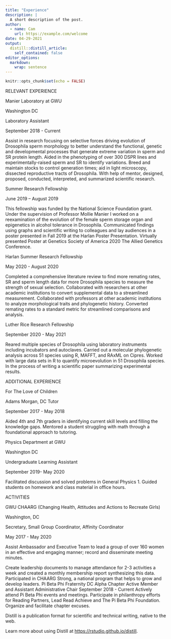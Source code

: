 ```yaml
---
title: "Experience"
description: |
  A short description of the post.
author:
  - name: Cam
    url: https://example.com/welcome
date: 04-29-2021
output:
  distill::distill_article:
    self_contained: false
editor_options: 
  markdown: 
    wrap: sentence
---
```


```r
knitr::opts_chunk$set(echo = FALSE)
```

RELEVANT EXPERIENCE

Manier Laboratory at GWU

Washington DC

Laboratory Assistant

September 2018 - Current

Assist in research focusing on selective forces driving evolution of Drosophila sperm morphology to better understand the functional, genetic and developmental processes that generate extreme variation in sperm and SR protein length.
Aided in the phenotyping of over 300 DSPR lines and experimentally-raised sperm and SR to identify variations.
Breed and maintain stocks to control generation times; aid in light microscopy, dissected reproductive tracts of Drosophila.
With help of mentor, designed, proposed, conducted, interpreted, and summarized scientific research.

Summer Research Fellowship

June 2019 -- August 2019

This fellowship was funded by the National Science Foundation grant.
Under the supervision of Professor Mollie Manier I worked on a reexamination of the evolution of the female sperm storage organ and epigenetics in alcohol tolerance in Drosophila.
Communicated findings using graphs and scientific writing to colleagues and lay audiences in a poster presented in Fall 2019 at the Harlan Poster Presentation.
Virtually presented Poster at Genetics Society of America 2020 The Allied Genetics Conference.

Harlan Summer Research Fellowship

May 2020 - August 2020

Completed a comprehensive literature review to find more remating rates, SR and sperm length data for more Drosophila species to measure the strength of sexual selection.
Collaborated with researchers at other academic institutions to convert supplemental data to a streamlined measurement.
Collaborated with professors at other academic institutions to analyze morphological traits and phylogenetic history.
Converted remating rates to a standard metric for streamlined comparisons and analysis.

Luther Rice Research Fellowship

September 2020 - May 2021

Reared multiple species of Drosophila using laboratory instruments including incubators and autoclaves.
Carried out a molecular phylogenetic analysis across 51 species using R, MAFFT, and RAxML on Cipres.
Worked with large data sets in R to quantify microevolution in 51 Drosophila species.
In the process of writing a scientific paper summarizing experimental results.

ADDITIONAL EXPERIENCE

For The Love of Children

Adams Morgan, DC Tutor

September 2017 - May 2018

Aided 4th and 7th graders in identifying current skill levels and filling the knowledge gaps.
Mentored a student struggling with math through a foundational approach to tutoring.

Physics Department at GWU

Washington DC

Undergraduate Learning Assistant

September 2019- May 2020

Facilitated discussion and solved problems in General Physics 1.
Guided students on homework and class material in office hours.

ACTIVITIES

GWU CHAARG (Changing Health, Attitudes and Actions to Recreate Girls)

Washington, DC

Secretary, Small Group Coordinator, Affinity Coordinator

May 2017 - May 2020

Assist Ambassador and Executive Team to lead a group of over 160 women in an effective and engaging manner; record and disseminate meeting minutes.

Create leadership documents to manage attendance for 2-3 activities a week and created a monthly membership report synthesizing this data.
Participated in CHAARG Strong, a national program that helps to grow and develop leaders.
Pi Beta Phi Fraternity DC Alpha Chapter Active Member and Assistant Administrative Chair September 2018 - Current Actively attend Pi Beta Phi events and meetings.
Participate in philanthropy efforts for Reading Partners, Lead Read Achieve and The Pi Beta Phi Foundation.
Organize and facilitate chapter excuses.

Distill is a publication format for scientific and technical writing, native to the web.

Learn more about using Distill at <https://rstudio.github.io/distill>.

